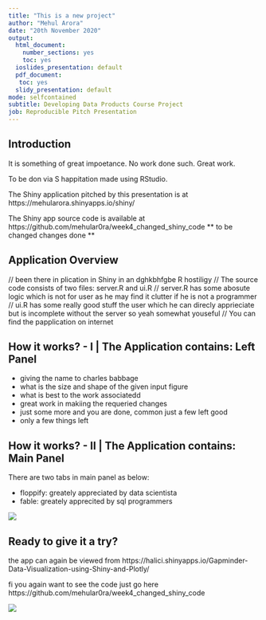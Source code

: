 ```yaml
---
title: "This is a new project"
author: "Mehul Arora"
date: "20th November 2020"
output:
  html_document: 
    number_sections: yes
    toc: yes
  ioslides_presentation: default
  pdf_document:
   toc: yes
  slidy_presentation: default
mode: selfcontained
subtitle: Developing Data Products Course Project
job: Reproducible Pitch Presentation
---
```



## Introduction

It is something of great impoetance. No work done such. Great work.

To be don via S happitation made using RStudio.

The Shiny application pitched by this presentation is at 
https://mehularora.shinyapps.io/shiny/

The Shiny app source code is available at https://github.com/mehular0ra/week4_changed_shiny_code
** to be changed **
** changes done **

## Application Overview

// been there in plication in Shiny in an dghkbhfgbe R hostiligy
// The source code consists of two files: server.R and ui.R
// server.R has some abosute logic which is not for user as he may find it clutter if he is not a programmer
// ui.R has some really good stuff the user which he can direcly apprieciate but is incomplete without the server so yeah somewhat youseful
// You can find the papplication on internet

## How it works? - I | The Application contains: Left Panel

- giving the name to charles babbage
- what is the size and shape of the given input figure
- what is best to the work associatedd
- great work in makiing the requeried changes
- just some more and you are done, common just a few left good
- only a few things left

## How it works? - II | The Application contains: Main Panel

There are two tabs in main panel as below:

- floppify: greately appreciated by data scientista
- fable: greately apprecited by sql programmers

![](new_image2.png)

## Ready to give it a try?

the app can again be viewed from 
https://halici.shinyapps.io/Gapminder-Data-Visualization-using-Shiny-and-Plotly/ 

fi you again want to see the code just go here 
https://github.com/mehular0ra/week4_changed_shiny_code

![](new_image.png)
